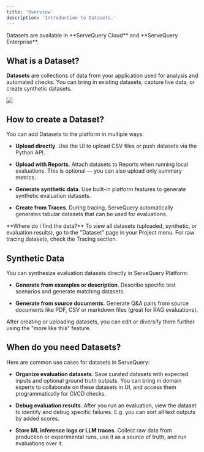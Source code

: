 ```yaml
---
title: 'Overview'
description: 'Introduction to Datasets.'
---
```


<Check>
  Datasets are available in **ServeQuery Cloud** and **ServeQuery Enterprise**.
</Check>

## What is a Dataset?

**Datasets** are collections of data from your application used for analysis and automated checks. You can bring in existing datasets, capture live data, or create synthetic datasets.

![](/images/dataset_llm.png)

## How to create a Dataset?

You can add Datasets to the platform in multiple ways:

* **Upload directly**. Use the UI to upload CSV files or push datasets via the Python API.

* **Upload with Reports**. Attach datasets to Reports when running local evaluations. This is optional — you can also upload only summary metrics.

* **Generate synthetic data**. Use built-in platform features to generate synthetic evaluation datasets.

* **Create from Traces**. During tracing, ServeQuery automatically generates tabular datasets that can be used for evaluations.

<Tip>
  **Where do I find the data?** To view all datasets (uploaded, synthetic, or evaluation results), go to the "Dataset" page in your Project menu. For raw tracing datasets, check the Tracing section.
</Tip>

## Synthetic Data

You can synthesize evaluation datasets directly in ServeQuery Platform:

* **Generate from examples or description**. Describe specific test scenarios and generate matching datasets.

* **Generate from source documents**. Generate Q\&A pairs from source documents like PDF, CSV or markdown files (great for RAG evaluations).

After creating or uploading datasets, you can edit or diversify them further using the "more like this" feature.

## When do you need Datasets?

Here are common use cases for datasets in ServeQuery:

* **Organize evaluation datasets**. Save curated datasets with expected inputs and optional ground truth outputs. You can bring in domain experts to collaborate on these datasets in UI, and access them programmatically for CI/CD checks.

* **Debug evaluation results**. After you run an evaluation, view the dataset to identify and debug specific failures. E.g. you can sort all text outputs by added scores.

* **Store ML inference logs or LLM traces**. Collect raw data from production or experimental runs, use it as a source of truth, and run evaluations over it.